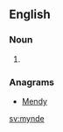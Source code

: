 ==English==

===Noun===
{{en-noun}}

# {{obsolete spelling of|[[mind]]}}

===Anagrams===
* [[Mendy#English|Mendy]]

[[sv:mynde]]